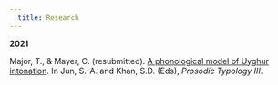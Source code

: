 ---
  title: Research
---
  
**2021**

Major, T., & Mayer, C. (resubmitted). [A phonological model of Uyghur intonation](/papers/tmajor_cmayer_uyghur_intonation_revised.pdf). In Jun, S.-A. and Khan, S.D. (Eds), _Prosodic Typology III_.